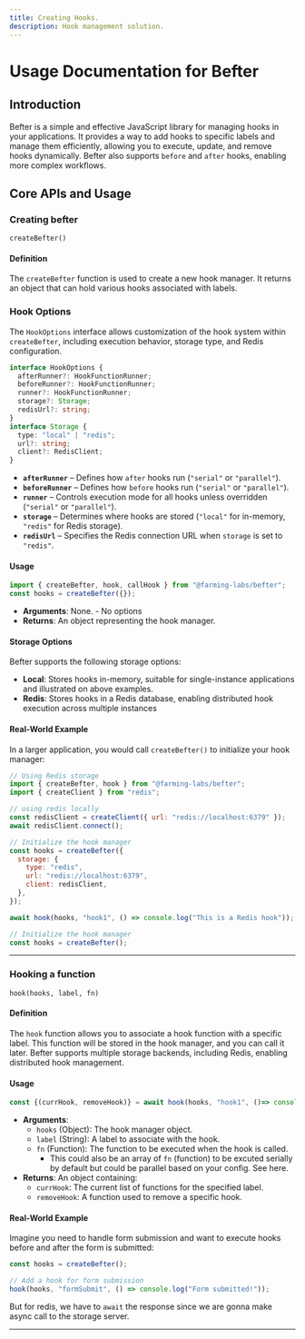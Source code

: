 ```yaml
---
title: Creating Hooks.
description: Hook management solution.
---
```


# Usage Documentation for Befter

## Introduction

Befter is a simple and effective JavaScript library for managing hooks in your applications. It provides a way to add hooks to specific labels and manage them efficiently, allowing you to execute, update, and remove hooks dynamically. Befter also supports `before` and `after` hooks, enabling more complex workflows.

## Core APIs and Usage

### Creating befter

`createBefter()`

#### Definition

The `createBefter` function is used to create a new hook manager. It returns an object that can hold various hooks associated with labels.

### Hook Options

The `HookOptions` interface allows customization of the hook system within `createBefter`, including execution behavior, storage type, and Redis configuration.

```typescript
interface HookOptions {
  afterRunner?: HookFunctionRunner;
  beforeRunner?: HookFunctionRunner;
  runner?: HookFunctionRunner;
  storage?: Storage;
  redisUrl?: string;
}
interface Storage {
  type: "local" | "redis";
  url?: string;
  client?: RedisClient;
}
```

- **`afterRunner`** – Defines how `after` hooks run (`"serial"` or `"parallel"`).
- **`beforeRunner`** – Defines how `before` hooks run (`"serial"` or `"parallel"`).
- **`runner`** – Controls execution mode for all hooks unless overridden (`"serial"` or `"parallel"`).
- **`storage`** – Determines where hooks are stored (`"local"` for in-memory, `"redis"` for Redis storage).
- **`redisUrl`** – Specifies the Redis connection URL when `storage` is set to `"redis"`.

#### Usage

```javascript
import { createBefter, hook, callHook } from "@farming-labs/befter";
const hooks = createBefter({});
```

- **Arguments**: None. - No options
- **Returns**: An object representing the hook manager.

#### Storage Options

Befter supports the following storage options:

- **Local**: Stores hooks in-memory, suitable for single-instance applications and illustrated on above examples.
- **Redis**: Stores hooks in a Redis database, enabling distributed hook execution across multiple instances

#### Real-World Example

In a larger application, you would call `createBefter()` to initialize your hook manager:

```javascript
// Using Redis storage
import { createBefter, hook } from "@farming-labs/befter";
import { createClient } from "redis";

// using redis locally
const redisClient = createClient({ url: "redis://localhost:6379" });
await redisClient.connect();

// Initialize the hook manager
const hooks = createBefter({
  storage: {
    type: "redis",
    url: "redis://localhost:6379",
    client: redisClient,
  },
});

await hook(hooks, "hook1", () => console.log("This is a Redis hook"));
```

```javascript
// Initialize the hook manager
const hooks = createBefter();
```

---

### Hooking a function

`hook(hooks, label, fn)`

#### Definition

The `hook` function allows you to associate a hook function with a specific label. This function will be stored in the hook manager, and you can call it later. Befter supports multiple storage backends, including Redis, enabling distributed hook management.

#### Usage

```javascript
const {(currHook, removeHook)} = await hook(hooks, "hook1", ()=> console.log("This is a hook"), );
```

- **Arguments**:
  - `hooks` (Object): The hook manager object.
  - `label` (String): A label to associate with the hook.
  - `fn` (Function): The function to be executed when the hook is called.
    - This could also be an array of `fn` (function) to be excuted serially by default but could be parallel based on your config. See here.
- **Returns**: An object containing:
  - `currHook`: The current list of functions for the specified label.
  - `removeHook`: A function used to remove a specific hook.

#### Real-World Example

Imagine you need to handle form submission and want to execute hooks before and after the form is submitted:

```javascript
const hooks = createBefter();

// Add a hook for form submission
hook(hooks, "formSubmit", () => console.log("Form submitted!"));
```

But for redis, we have to `await` the response since we are gonna make async call to the storage server.

---
